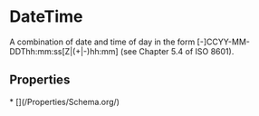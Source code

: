   
# DateTime

A combination of date and time of day in the form [-]CCYY-MM-DDThh:mm:ss[Z|(+|-)hh:mm] (see Chapter 5.4 of ISO 8601).

## Properties

<Grid>
* [](/Properties/Schema.org/)
</Grid>

